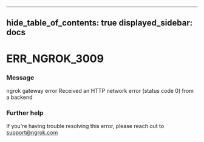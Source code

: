 

---
hide_table_of_contents: true
displayed_sidebar: docs
---


# ERR_NGROK_3009

### Message
ngrok gateway error
Received an HTTP network error (status code 0) from a backend

<ErrorDetails error="err_ngrok_3009" />



### Further help
If you're having trouble resolving this error, please reach out to [support@ngrok.com](mailto:support@ngrok.com?subject=Help%20with%20ERR_NGROK_3009)

